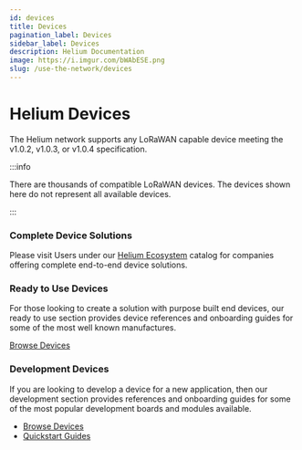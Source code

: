 ```yaml
---
id: devices
title: Devices
pagination_label: Devices
sidebar_label: Devices
description: Helium Documentation
image: https://i.imgur.com/bWAbESE.png
slug: /use-the-network/devices
---
```


# Helium Devices

The Helium network supports any LoRaWAN capable device meeting the v1.0.2, v1.0.3, or v1.0.4
specification.

:::info

There are thousands of compatible LoRaWAN devices. The devices shown here do not represent all
available devices.

:::

### Complete Device Solutions

Please visit Users under our [Helium Ecosystem](https://www.helium.com/ecosystem) catalog for
companies offering complete end-to-end device solutions.

### Ready to Use Devices

For those looking to create a solution with purpose built end devices, our ready to use section
provides device references and onboarding guides for some of the most well known manufactures.

[Browse Devices](/use-the-network/devices/ready-to-use)

### Development Devices

If you are looking to develop a device for a new application, then our development section provides
references and onboarding guides for some of the most popular development boards and modules
available.

- [Browse Devices](/use-the-network/devices/development)
- [Quickstart Guides](/use-the-network/devices/development/quickstart-guides)
